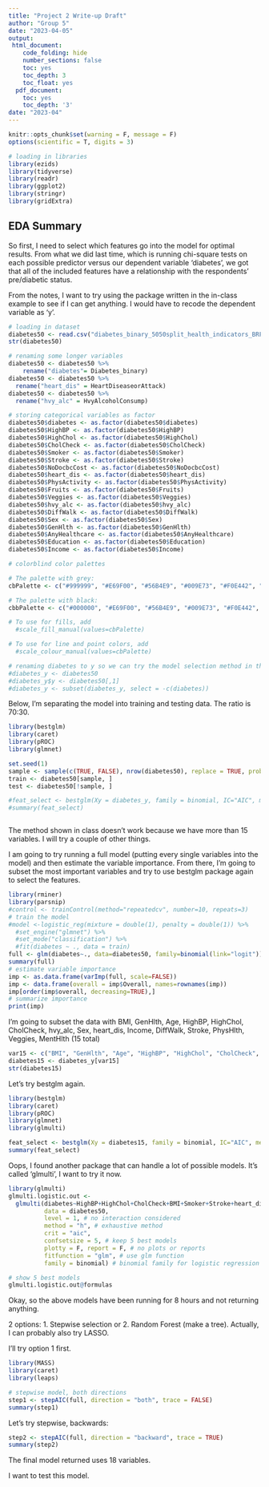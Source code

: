 ```yaml
---
title: "Project 2 Write-up Draft"
author: "Group 5"
date: "2023-04-05"
output: 
 html_document:
    code_folding: hide
    number_sections: false
    toc: yes
    toc_depth: 3
    toc_float: yes
  pdf_document:
    toc: yes
    toc_depth: '3'
date: "2023-04"
---
```

```r
knitr::opts_chunk$set(warning = F, message = F)
options(scientific = T, digits = 3)
```

```r
# loading in libraries
library(ezids)
library(tidyverse)
library(readr)
library(ggplot2)
library(stringr)
library(gridExtra)
```

## EDA Summary


So first, I need to select which features go into the model for optimal results. From what we did last time, which is running chi-square tests on each possible predictor versus our dependent variable 'diabetes', we got that all of the included features have a relationship with the respondents' pre/diabetic status. 

From the notes, I want to try using the package written in the in-class example to see if I can get anything. I would have to recode the dependent variable as 'y'.

```r
# loading in dataset
diabetes50 <- read.csv("diabetes_binary_5050split_health_indicators_BRFSS2015.csv")
str(diabetes50)

# renaming some longer variables
diabetes50 <- diabetes50 %>%
    rename("diabetes"= Diabetes_binary)
diabetes50 <- diabetes50 %>%
  rename("heart_dis" = HeartDiseaseorAttack)
diabetes50 <- diabetes50 %>%
  rename("hvy_alc" = HvyAlcoholConsump)

# storing categorical variables as factor
diabetes50$diabetes <- as.factor(diabetes50$diabetes)
diabetes50$HighBP <- as.factor(diabetes50$HighBP)
diabetes50$HighChol <- as.factor(diabetes50$HighChol)
diabetes50$CholCheck <- as.factor(diabetes50$CholCheck)
diabetes50$Smoker <- as.factor(diabetes50$Smoker)
diabetes50$Stroke <- as.factor(diabetes50$Stroke)
diabetes50$NoDocbcCost <- as.factor(diabetes50$NoDocbcCost)
diabetes50$heart_dis <- as.factor(diabetes50$heart_dis)
diabetes50$PhysActivity <- as.factor(diabetes50$PhysActivity)
diabetes50$Fruits <- as.factor(diabetes50$Fruits)
diabetes50$Veggies <- as.factor(diabetes50$Veggies)
diabetes50$hvy_alc <- as.factor(diabetes50$hvy_alc)
diabetes50$DiffWalk <- as.factor(diabetes50$DiffWalk)
diabetes50$Sex <- as.factor(diabetes50$Sex)
diabetes50$GenHlth <- as.factor(diabetes50$GenHlth)
diabetes50$AnyHealthcare <- as.factor(diabetes50$AnyHealthcare)
diabetes50$Education <- as.factor(diabetes50$Education)
diabetes50$Income <- as.factor(diabetes50$Income)

```

```r
# colorblind color palettes

# The palette with grey:
cbPalette <- c("#999999", "#E69F00", "#56B4E9", "#009E73", "#F0E442", "#0072B2", "#D55E00", "#CC79A7")

# The palette with black:
cbbPalette <- c("#000000", "#E69F00", "#56B4E9", "#009E73", "#F0E442", "#0072B2", "#D55E00", "#CC79A7")

# To use for fills, add
  #scale_fill_manual(values=cbPalette)

# To use for line and point colors, add
  #scale_colour_manual(values=cbPalette)
```

```r

# renaming diabetes to y so we can try the model selection method in the example 
#diabetes_y <- diabetes50
#diabetes_y$y <- diabetes50[,1]
#diabetes_y <- subset(diabetes_y, select = -c(diabetes))
```


Below, I'm separating the model into training and testing data. The ratio is 70:30.

```r
library(bestglm)
library(caret)
library(pROC)
library(glmnet)

set.seed(1)
sample <- sample(c(TRUE, FALSE), nrow(diabetes50), replace = TRUE, prob=c(0.7,0.3))
train <- diabetes50[sample, ]
test <- diabetes50[!sample, ]

#feat_select <- bestglm(Xy = diabetes_y, family = binomial, IC="AIC", method = "exhaustive")
#summary(feat_select)



```

The method shown in class doesn't work because we have more than 15 variables. I will try a couple of other things. 

I am going to try running a full model (putting every single variables into the model) and then estimate the variable importance. From there, I'm going to subset the most important variables and try to use bestglm package again to select the features. 
```r
library(rminer)
library(parsnip)
#control <- trainControl(method="repeatedcv", number=10, repeats=3)
# train the model
#model <-logistic_reg(mixture = double(1), penalty = double(1)) %>%
  #set_engine("glmnet") %>%
  #set_mode("classification") %>%
  #fit(diabetes ~ ., data = train)
full <- glm(diabetes~., data=diabetes50, family=binomial(link="logit"))
summary(full)
# estimate variable importance
imp <- as.data.frame(varImp(full, scale=FALSE))
imp <- data.frame(overall = imp$Overall, names=rownames(imp))
imp[order(imp$overall, decreasing=TRUE),]
# summarize importance
print(imp)

```
I'm going to subset the data with BMI, GenHlth, Age, HighBP, HighChol, CholCheck, hvy_alc, Sex, heart_dis, Income, DiffWalk, Stroke, PhysHlth, Veggies, MentHlth (15 total)

```r
var15 <- c("BMI", "GenHlth", "Age", "HighBP", "HighChol", "CholCheck", "hvy_alc", "Sex", "heart_dis", "Income", "DiffWalk", "Stroke", "PhysHlth", "Veggies", "MentHlth", "y")
diabetes15 <- diabetes_y[var15]
str(diabetes15)
```
Let's try bestglm again.

```r
library(bestglm)
library(caret)
library(pROC)
library(glmnet)
library(glmulti)

feat_select <- bestglm(Xy = diabetes15, family = binomial, IC="AIC", method = "exhaustive")
summary(feat_select)
```

Oops, I found another package that can handle a lot of possible models. It's called 'glmulti', I want to try it now. 
```r
library(glmulti)
glmulti.logistic.out <-
  glmulti(diabetes~HighBP+HighChol+CholCheck+BMI+Smoker+Stroke+heart_dis+PhysActivity+Fruits+Veggies+hvy_alc+AnyHealthcare+NoDocbcCost+GenHlth+MentHlth+PhysHlth+DiffWalk+Sex+Age+Education+Income,
          data = diabetes50,
          level = 1, # no interaction considered
          method = "h", # exhaustive method
          crit = "aic",
          confsetsize = 5, # keep 5 best models
          plotty = F, report = F, # no plots or reports
          fitfunction = "glm", # use glm function
          family = binomial) # binomial family for logistic regression

# show 5 best models
glmulti.logistic.out@formulas
```

Okay, so the above models have been running for 8 hours and not returning anything. 

2 options: 1. Stepwise selection or 2. Random Forest (make a tree). Actually, I can probably also try LASSO. 

I'll try option 1 first. 

```r
library(MASS)
library(caret)
library(leaps)

# stepwise model, both directions
step1 <- stepAIC(full, direction = "both", trace = FALSE)
summary(step1)


```
Let's try stepwise, backwards:

```r

step2 <- stepAIC(full, direction = "backward", trace = TRUE)
summary(step2)
```

The final model returned uses 18 variables. 

I want to test this model. 











